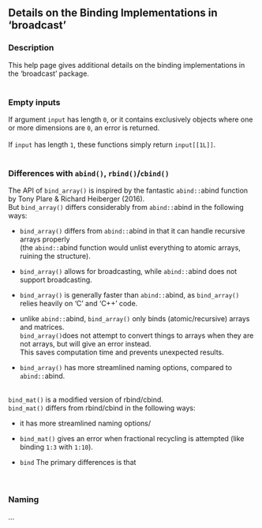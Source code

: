 
## Details on the Binding Implementations in 'broadcast' {.unnumbered}


### Description

This help page gives additional details on the binding implementations in the 'broadcast' package. <br />
<br />



### Empty inputs

If argument <code>input</code> has length <code>0</code>,
or it contains exclusively objects where one or more dimensions are <code>0</code>,
an error is returned. <br />
<br />
If <code>input</code> has length <code>1</code>, these functions simply return <code>input[[1L]]</code>. <br />
<br />



### Differences with <code>abind()</code>, <code>rbind()</code>/<code>cbind()</code>

The API of <code>bind_array()</code> is inspired by the fantastic
<code>abind::</code>abind function
by Tony Plare &amp; Richard Heiberger (2016). <br />
But <code>bind_array()</code> differs considerably from <code>abind::</code>abind
in the following ways:


<ul>
<li> <code>bind_array()</code> differs from <code>abind::</code>abind
in that it can handle recursive arrays properly <br />
(the <code>abind::</code>abind function would unlist everything to atomic arrays,
ruining the structure).

</li>
<li> <code>bind_array()</code> allows for broadcasting,
while <code>abind::</code>abind does not support broadcasting.

</li>
<li> <code>bind_array()</code> is generally faster than <code>abind::</code>abind,
as <code>bind_array()</code> relies heavily on 'C' and 'C++' code.

</li>
<li> unlike <code>abind::</code>abind,
<code>bind_array()</code> only binds (atomic/recursive) arrays and matrices. <br />
<code>bind_array()</code>does not attempt to convert things to arrays when they are not arrays,
but will give an error instead. <br />
This saves computation time and prevents unexpected results.

</li>
<li> <code>bind_array()</code> has more streamlined naming options,
compared to <code>abind::</code>abind. <br /> <br />

</li></ul>

<code>bind_mat()</code> is a modified version of rbind/cbind. <br />
<code>bind_mat()</code> differs from rbind/cbind in the following ways:


<ul>
<li> it has more streamlined naming options/

</li>
<li> <code>bind_mat()</code> gives an error when fractional recycling is attempted
(like binding  <code>1:3</code> with <code>1:10</code>).

</li>
<li> <code>bind</code>
The primary differences is that  <br /> <br />
<br />

</li></ul>



### Naming

... <br />
<br />


